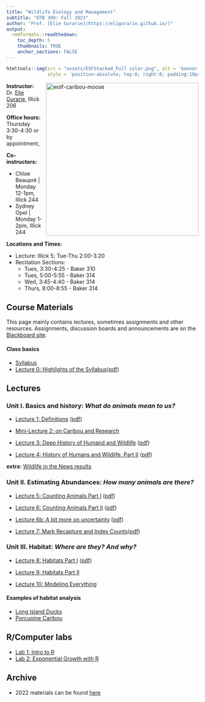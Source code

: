 ```yaml
---
title: "Wildlife Ecology and Management"
subtitle: "EFB 390: Fall 2023"
author: "Prof. [Elie Gurarie](https://eligurarie.github.io/)"
output: 
  rmdformats::readthedown:
    toc_depth: 5
    thumbnails: TRUE
    anchor_sections: FALSE
---
```



```r
htmltools::img(src = "assets/ESFStacked_Full color.png", alt = 'banner', 
               style = 'position:absolute; top:0; right:0; padding:10px; width:150px')
```

<img src="assets/moose.jpg" alt="wolf-caribou-moose" style="width:400px" align="right"/>

**Instructor:** Dr. [Elie Gurarie](https://www.esf.edu/faculty/gurarie/), Illick 206

**Office hours:**  Thursday 3:30-4:30 or by appointment, 

**Co-instructors:** 

- Chloe Beaupré | Monday 12-1pm, Illick 244
- Sydney Opel | Monday 1-2pm, Illick 244

**Locations and Times:** 

- Lecture: Illick 5; Tue-Thu 2:00-3:20
- Recitation Sections: 
  - Tues, 3:30-4:25 - Baker 310
  - Tues, 5:00-5:55 - Baker 314
  - Wed, 3:45-4:40 - Baker 314
  - Thurs, 8:00-8:55 - Baker 314


## Course Materials

This page mainly contains lectures, sometimes assignments and other resources.  Assignments, discussion boards and announcements are on the [Blackboard site](https://blackboard.syracuse.edu/ultra/courses/_507578_1/cl/outline).

#### Class basics

- [Syllabus](EFB390_Syllabus_2023.pdf)
- [Lecture 0: Highlights of the Syllabus](lectures/Lecture00/HighlightsOfTheSyllabus.html)([pdf](lectures/Lecture00/HighlightsOfTheSyllabus.pdf)) 


## Lectures

### Unit I. Basics and history: *What do animals mean to us?*

- [Lecture 1: Definitions](lectures/Lecture01/Lecture_Basics.html) ([pdf](lectures/Lecture01/Lecture_Basics.pdf))

- [Mini-Lecture 2: on Caribou and Research](lectures/Lecture02/ResearchAndCaribou.pdf) 

- [Lecture 3: Deep History of Humand and Wildlife](lectures/Lecture03/Lecture03_DeepHistory.html) ([pdf](lectures/Lecture03/DeepHistory.pdf)) 

- [Lecture 4: History of Humans and Wildlife, Part II](lectures/Lecture04/Lecture04_HistoryPartII.html) ([pdf](lectures/Lecture04/HistoryPartII.pdf)) 

**extra:** [Wildlife in the News results](lectures/Lecture03/WildlifeInTheNews.pdf)


### Unit II. Estimating Abundances: *How many animals are there?*

- [Lecture 5: Counting Animals Part I](lectures/Lecture05/Lecture05_CountingAnimals.html) ([pdf](lectures/Lecture05/Lecture05_CountingAnimals.pdf))

- [Lecture 6: Counting Animals Part II](lectures/Lecture06/Lecture06_CountingAnimals_PartII.html) ([pdf](lectures/Lecture06/Lecture06_CountingAnimals_PartII.pdf))

- [Lecture 6b: A bit more on uncertainty](lectures/Lecture06b/Lecture06b_CountingAnimals_Uncertainty.html) ([pdf](lectures/Lecture06b/Lecture06b_CountingAnimals_Uncertainty.pdf))

- [Lecture 7: Mark Recapture and Index Counts](lectures/Lecture07/Lecture07_IndexCounts.html )([pdf](lectures/Lecture07/Lecture07_IndexCounts.pdf))


### Unit III. Habitat: *Where are they? And why?*

- [Lecture 8: Habitats Part I](lectures/Lecture08/Lecture_Habitat_PartI.html) ([pdf](lectures/Lecture08/Lecture08_Habitat_Part1.pdf))

- [Lecture 9: Habitats Part II](lectures/Lecture09/Lecture09_NichesAndHabitats.html)

- [Lecture 10: Modeling Everything](lectures/Lecture10/Lecture_Modeling.html)

#### Examples of habitat analysis

- [Long Island Ducks](lectures/Lecture09/DuckSlides.pdf)
- [Porcupine Caribou](lectures/Lecture09/Lecture9b_PCH_RSF.pdf)



## R/Computer labs

- [Lab 1: Intro to R](labs/Lab1_IntroToR/IntroToR.html)
- [Lab 2: Exponential Growth with R](labs/Lab2_ExponentialGrowth/Rlab2_FittingModels.html)

## Archive

- 2022 materials can be found [here](Archive2022/index_archive.html)
